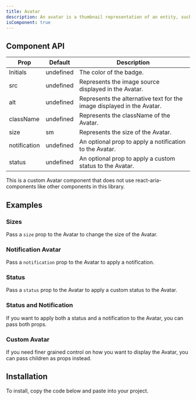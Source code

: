 ```yaml
---
title: Avatar
description: An avatar is a thumbnail representation of an entity, such as a user or an organization.
isComponent: true
---
```


<ComponentDemo name="avatar" story="default" />
<ComponentSource src="../storybook/src/components/avatar/stories/default.tsx" />

## Component API

| Prop         | Default   | Description                                                            |
| ------------ | --------- | ---------------------------------------------------------------------- |
| Initials     | undefined | The color of the badge.                                                |
| src          | undefined | Represents the image source displayed in the Avatar.                   |
| alt          | undefined | Represents the alternative text for the image displayed in the Avatar. |
| className    | undefined | Represents the className of the Avatar.                                |
| size         | sm        | Represents the size of the Avatar.                                     |
| notification | undefined | An optional prop to apply a notification to the Avatar.                |
| status       | undefined | An optional prop to apply a custom status to the Avatar.               |

This is a custom Avatar component that does not use react-aria-components like other components in this library.

## Examples

### Sizes

Pass a `size` prop to the Avatar to change the size of the Avatar.

<ComponentDemo name="avatar" story="sizes" />
<ComponentSource src="../storybook/src/components/avatar/stories/sizes.tsx" />

### Notification Avatar

Pass a `notification` prop to the Avatar to apply a notification.

<ComponentDemo name="avatar" story="notification" />
<ComponentSource src="../storybook/src/components/avatar/stories/notification.tsx" />

### Status

Pass a `status` prop to the Avatar to apply a custom status to the Avatar.

<ComponentDemo name="avatar" story="status" />
<ComponentSource src="../storybook/src/components/avatar/stories/status.tsx" />

### Status and Notification

If you want to apply both a status and a notification to the Avatar, you can pass both props.

<ComponentDemo name="avatar" story="status-and-notification" />
<ComponentSource src="../storybook/src/components/avatar/stories/status-and-notification.tsx" />

### Custom Avatar

If you need finer grained control on how you want to display the Avatar, you can pass children as props instead.

<ComponentDemo name="avatar" story="custom" />
<ComponentSource src="../storybook/src/components/avatar/stories/custom.tsx" />

## Installation

To install, copy the code below and paste into your project.

<ComponentSource src="../../packages/ui/src/avatar.tsx" />
